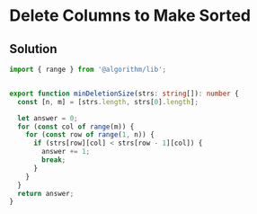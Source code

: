 # Delete Columns to Make Sorted

## Solution

```typescript filename="solution.ts" copy 
import { range } from '@algorithm/lib';


export function minDeletionSize(strs: string[]): number {
  const [n, m] = [strs.length, strs[0].length];

  let answer = 0;
  for (const col of range(m)) {
    for (const row of range(1, n)) {
      if (strs[row][col] < strs[row - 1][col]) {
        answer += 1;
        break;
      }
    }
  }
  return answer;
}
```